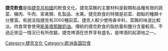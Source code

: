 {{unreferenced|time=2015-12-23T05:11:03+00:00}}
'''捷克飲食'''是指[[捷克共和國|捷克共和國]]的飲食文化。捷克菜餚的主要材料是穀類和品種有限的蔬菜、豬肉、牛肉、家禽類、乳製品、水果。捷克飲食的特徵是前菜、甜點的種類十分豐富。有說法指捷克有2000種前菜。捷克人較少使用香辛料，菜餚的味道比較淡。肉食常會使用[[斯美塔那酸奶油|斯美塔那酸奶油]]。傳統的捷克飲食的脂肪量和鹽分含量較高，不過近來這一情況已有所改變。捷克啤酒在世界享有盛名，是啤酒的起源地之一。
{{commonscat|Cuisine of the Czech Republic}}
{{歐洲題目|飲食文化}}
[[Category:捷克文化|Category:捷克文化]]
[[Category:欧洲各国饮食|Category:欧洲各国饮食]]
